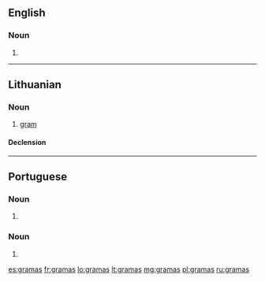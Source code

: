==English==

===Noun===
{{head|en|noun plural form}}

# {{plural of|grama|lang=en}}

----

==Lithuanian==

===Noun===
{{lt-noun|m}}

# [[gram]]

====Declension====
{{rfinfl|lt|noun}}

----

==Portuguese==

===Noun===
{{pt-noun-form|m-p}}

# {{pt-noun form of|grama|onlym|pl}}

===Noun===
{{pt-noun-form|f-p}}

# {{pt-noun form of|grama|onlyf|pl}}

[[es:gramas]]
[[fr:gramas]]
[[lo:gramas]]
[[lt:gramas]]
[[mg:gramas]]
[[pl:gramas]]
[[ru:gramas]]